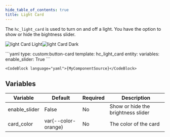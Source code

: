 ```yaml
---
hide_table_of_contents: true
title: Light Card
---
```



The `hc_light_card` is used to turn on and off a light. You have the option to show or hide the bightness slider.


![light Card Light](/img/cards/hc_light_card/lightcard_light.png#light-mode-only)![light Card Dark](/img/cards/hc_light_card/lightcard_dark.png#dark-mode-only)

<Tabs>
  <TabItem value="usage" label="Usage" default>
    ```yaml
    type: custom:button-card
    template: hc_light_card
    entity: <your light entity>
    variables:
        enable_slider: True
    ```
  </TabItem>
  <TabItem value="template" label="Template">

    <CodeBlock language="yaml">{MyComponentSource}</CodeBlock>

</TabItem>
</Tabs>

## Variables

| Variable | Default | Required | Description|
|----------|---------|----------|------------|
| enable_slider | False | No | Show or hide the brightness slider|
| card_color | var(--color-orange) | No | The color of the card |

